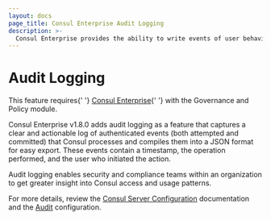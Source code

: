 ```yaml
---
layout: docs
page_title: Consul Enterprise Audit Logging
description: >-
  Consul Enterprise provides the ability to write events of user behavior with Consul’s API so operations and security users can perform legal compliance auditing.
---
```


# Audit Logging

<EnterpriseAlert>
  This feature requires{' '}
  <a href="https://www.hashicorp.com/products/consul/">Consul Enterprise</a>{' '}
  with the Governance and Policy module.
</EnterpriseAlert>

Consul Enterprise v1.8.0 adds audit logging as a feature that captures a clear and actionable log of authenticated events (both attempted and committed) that Consul processes and compiles them into a JSON format for easy export. These events contain a timestamp, the operation performed, and the user who initiated the action.

Audit logging enables security and compliance teams within an organization to get greater insight into Consul access and usage patterns.

For more details, review the [Consul Server Configuration](https://www.consul.io/docs/agent/options) documentation and the [Audit](https://www.consul.io/docs/agent/options#audit) configuration.
